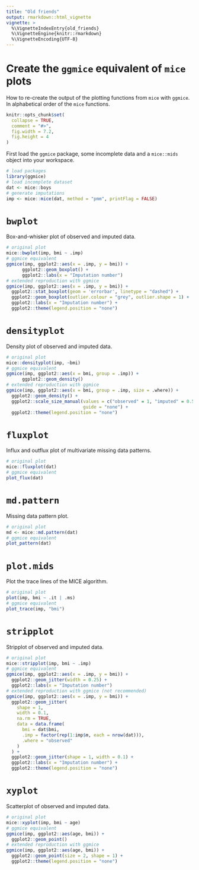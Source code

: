 ```yaml
---
title: "Old friends"
output: rmarkdown::html_vignette
vignette: >
  %\VignetteIndexEntry{old_friends}
  %\VignetteEngine{knitr::rmarkdown}
  %\VignetteEncoding{UTF-8}
---
```

# Create the `ggmice` equivalent of `mice` plots

How to re-create the output of the plotting functions from `mice` with `ggmice`. In alphabetical order of the `mice` functions.

```r
knitr::opts_chunk$set(
  collapse = TRUE,
  comment = "#>",
  fig.width = 7.2,
  fig.height = 4
)
```

First load the `ggmice` package, some incomplete data and a `mice::mids` object into your workspace. 

```r
# load packages
library(ggmice)
# load incomplete dataset 
dat <- mice::boys
# generate imputations
imp <- mice::mice(dat, method = "pmm", printFlag = FALSE)
```


# `bwplot`

Box-and-whisker plot of observed and imputed data.

```r
# original plot
mice::bwplot(imp, bmi ~ .imp)
# ggmice equivalent
ggmice(imp, ggplot2::aes(x = .imp, y = bmi)) +
      ggplot2::geom_boxplot() +
      ggplot2::labs(x = "Imputation number")
# extended reproduction with ggmice
ggmice(imp, ggplot2::aes(x = .imp, y = bmi)) +
  ggplot2::stat_boxplot(geom = 'errorbar', linetype = "dashed") +
  ggplot2::geom_boxplot(outlier.colour = "grey", outlier.shape = 1) +
  ggplot2::labs(x = "Imputation number") +
  ggplot2::theme(legend.position = "none")
```

# `densityplot`

Density plot of observed and imputed data.

```r
# original plot
mice::densityplot(imp, ~bmi)
# ggmice equivalent
ggmice(imp, ggplot2::aes(x = bmi, group = .imp)) +
      ggplot2::geom_density() 
# extended reproduction with ggmice
ggmice(imp, ggplot2::aes(x = bmi, group = .imp, size = .where)) +
  ggplot2::geom_density() +
  ggplot2::scale_size_manual(values = c("observed" = 1, "imputed" = 0.5),
                             guide = "none") +
  ggplot2::theme(legend.position = "none")
```

# `fluxplot`

Influx and outflux plot of multivariate missing data patterns.

```r
# original plot
mice::fluxplot(dat)
# ggmice equivalent
plot_flux(dat)
```


# `md.pattern`

Missing data pattern plot.

```r
# original plot
md <- mice::md.pattern(dat)
# ggmice equivalent
plot_pattern(dat)
```

# `plot.mids`

Plot the trace lines of the MICE algorithm.

```r
# original plot
plot(imp, bmi ~ .it | .ms)
# ggmice equivalent
plot_trace(imp, "bmi")
```

# `stripplot`

Stripplot of observed and imputed data.

```r
# original plot
mice::stripplot(imp, bmi ~ .imp)
# ggmice equivalent
ggmice(imp, ggplot2::aes(x = .imp, y = bmi)) +
  ggplot2::geom_jitter(width = 0.25) +
  ggplot2::labs(x = "Imputation number")
# extended reproduction with ggmice (not recommended)
ggmice(imp, ggplot2::aes(x = .imp, y = bmi)) +
  ggplot2::geom_jitter(
    shape = 1,
    width = 0.1,
    na.rm = TRUE,
    data = data.frame(
      bmi = dat$bmi,
      .imp = factor(rep(1:imp$m, each = nrow(dat))),
      .where = "observed"
    )
  ) +
  ggplot2::geom_jitter(shape = 1, width = 0.1) +
  ggplot2::labs(x = "Imputation number") +
  ggplot2::theme(legend.position = "none")
```

# `xyplot`

Scatterplot of observed and imputed data.

```r
# original plot
mice::xyplot(imp, bmi ~ age)
# ggmice equivalent
ggmice(imp, ggplot2::aes(age, bmi)) +
  ggplot2::geom_point()
# extended reproduction with ggmice
ggmice(imp, ggplot2::aes(age, bmi)) +
  ggplot2::geom_point(size = 2, shape = 1) +
  ggplot2::theme(legend.position = "none")
```

